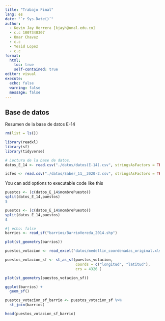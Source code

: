 ```yaml
---
title: "Trabajo Final"
lang: es
date: "`r Sys.Date()`"
author:
  - Kevin Jay Herrera [kjayh@unal.edu.co]
  - c.c 1007340307
  - Omar Chavez
  - c.c
  - Yesid Lopez
  - c.c
format: 
  html:
    toc: true
    self-contained: true
editor: visual
execute: 
  echo: false
  warning: false
  message: false
---
```


## Base de datos

Resumen de la base de datos E-14

```r

rm(list = ls())
```

```r
library(readxl)
library(sf)
library(tidyverse)
```

```r
# Lectura de la base de datos.
datos_E_14 <- read.csv("./datos/datos(E-14).csv", stringsAsFactors = TRUE)

icfes <- read.csv("./datos/Saber_11__2020-2.csv", stringsAsFactors = TRUE)
```

You can add options to executable code like this

```r
puestos <- (c(datos_E_14$nombrePuesto))
split(datos_E_14,puestos)
$

puestos <- (c(datos_E_14$nombrePuesto))
split(datos_E_14,puestos)
$

#| echo: false
barrios <- read_sf("barrios/BarrioVereda_2014.shp")
```

```r
plot(st_geometry(barrios))
```

```r
puestos_votacion <- read_excel("datos/medellin_coordenadas_original.xlsx")
```

```r
puestos_votacion_sf <- st_as_sf(puestos_votacion,
                                coords = c("longitud", "latitud"),
                                crs = 4326 )
```

```r
plot(st_geometry(puestos_votacion_sf))
```

```r
ggplot(barrios) +
  geom_sf()
```

```r
puestos_votacion_sf_barrio <- puestos_votacion_sf %>% 
  st_join(barrios)
```

```r
head(puestos_votacion_sf_barrio)
```

